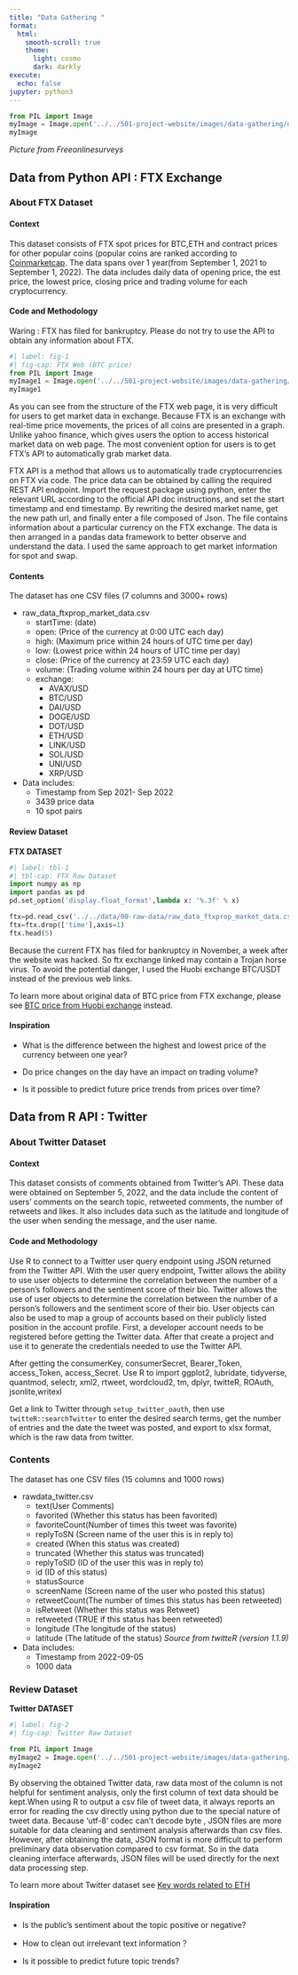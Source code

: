 ```yaml
---
title: "Data Gathering "
format: 
  html:
    smooth-scroll: true
    theme: 
      light: cosmo
      dark: darkly 
execute:
  echo: false
jupyter: python3
---
```

```python
from PIL import Image
myImage = Image.open('../../501-project-website/images/data-gathering/data-gathering.png')
myImage
```
*Picture from Freeonlinesurveys*

## Data from Python API : FTX Exchange

### About FTX Dataset

#### Context

This dataset consists of FTX spot prices for BTC,ETH and contract prices for other popular coins (popular coins are ranked according to [Coinmarketcap](https://coinmarketcap.com/). The data spans over 1 year(from September 1, 2021 to September 1, 2022). The data includes daily data of opening price, the est price, the lowest price, closing price and trading volume for each cryptocurrency.

#### Code and Methodology

:::{.callout-warning}
Waring : FTX has filed for bankruptcy. Please do not try to use the API to obtain any information about FTX.
:::

```python
#| label: fig-1
#| fig-cap: FTX Web (BTC price)
from PIL import Image
myImage1 = Image.open('../../501-project-website/images/data-gathering/btc_ftx.png')
myImage1
```

As you can see from the structure of the FTX web page, it is very difficult for users to get market data in exchange. Because FTX is an exchange with real-time price movements, the prices of all coins are presented in a graph. Unlike yahoo finance, which gives users the option to access historical market data on web page. The most convenient option for users is to get FTX's API to automatically grab market data.

FTX API is a method that allows us to automatically trade cryptocurrencies on FTX via code. The price data can be obtained by calling the required REST API endpoint. Import the request package using python, enter the relevant URL according to the official API doc instructions, and set the start timestamp and end timestamp. By rewriting the desired market name, get the new path url, and finally enter a file composed of Json. The file contains information about a particular currency on the FTX exchange. The data is then arranged in a pandas data framework to better observe and understand the data. I used the same approach to get market information for spot and swap.

#### Contents
The dataset has one CSV files (7 columns and 3000+ rows)

* raw_data_ftxprop_market_data.csv
  + startTime: (date)
  + open: (Price of the currency at 0:00 UTC each day)
  + high: (Maximum price within 24 hours of UTC time per day)
  + low: (Lowest price within 24 hours of UTC time per day)
  + close: (Price of the currency at 23:59 UTC each day)
  + volume: (Trading volume within 24 hours per day at UTC time)
  + exchange:
    - AVAX/USD
    - BTC/USD
    - DAI/USD
    - DOGE/USD
    - DOT/USD
    - ETH/USD
    - LINK/USD
    - SOL/USD
    - UNI/USD
    - XRP/USD

* Data includes:
  + Timestamp from Sep 2021- Sep 2022
  + 3439 price data
  + 10 spot pairs


#### Review Dataset

**FTX DATASET**
```python
#| label: tbl-1
#| tbl-cap: FTX Raw Dataset
import numpy as np
import pandas as pd
pd.set_option('display.float_format',lambda x: '%.3f' % x)

ftx=pd.read_csv('../../data/00-raw-data/raw_data_ftxprop_market_data.csv')
ftx=ftx.drop(['time'],axis=1)
ftx.head(5)
```

Because the current FTX has filed for bankruptcy in November, a week after the website was hacked. So ftx exchange linked may contain a Trojan horse virus. To avoid the potential danger, I used the Huobi exchange BTC/USDT instead of the previous web links.

To learn more about original data of BTC price from FTX exchange, please see [BTC price from Huobi exchange](https://futures.huobi.com/en-us/linear_swap/exchange/#contract_code=BTC-USDT&contract_type=swap&type=cross) instead. 

#### Inspiration
* What is the difference between the highest and lowest price of the currency between one year?

* Do price changes on the day have an impact on trading volume?

* Is it possible to predict future price trends from prices over time?

## Data from R API : Twitter

### About Twitter Dataset

#### Context

This dataset consists of comments obtained from Twitter's API. These data were obtained on September 5, 2022, and the data include the content of users' comments on the search topic, retweeted comments, the number of retweets and likes. It also includes data such as the latitude and longitude of the user when sending the message, and the user name.

#### Code and Methodology

Use R to connect to a Twitter user query endpoint using JSON returned from the Twitter API.
With the user query endpoint, Twitter allows the ability to use user objects to determine the correlation between the number of a person's followers and the sentiment score of their bio. Twitter allows the use of user objects to determine the correlation between the number of a person's followers and the sentiment score of their bio. User objects can also be used to map a group of accounts based on their publicly listed position in the account profile. First, a developer account needs to be registered before getting the Twitter data. After that create a project and use it to generate the credentials needed to use the Twitter API.

After getting the consumerKey, consumerSecret, Bearer_Token, access_Token, access_Secret. Use R to import ggplot2, lubridate, tidyverse, quantmod, selectr, xml2, rtweet, wordcloud2, tm, dplyr, twitteR, ROAuth, jsonlite,writexl

Get a link to Twitter through `setup_twitter_oauth`, then use `twitteR::searchTwitter` to enter the desired search terms, get the number of entries and the date the tweet was posted, and export to xlsx format, which is the raw data from twitter.

### Contents

The dataset has one CSV files (15 columns and 1000 rows)

* rawdata_twitter.csv
  + text(User Comments)											
  + favorited (Whether this status has been favorited)
  + favoriteCount(Number of times this tweet was favorite)
  + replyToSN (Screen name of the user this is in reply to)
  + created (When this status was created)
  + truncated (Whether this status was truncated)
  + replyToSID (ID of the user this was in reply to)
  + id (ID of this status)
  + statusSource
  + screenName (Screen name of the user who posted this status)
  + retweetCount(The number of times this status has been retweeted)
  + isRetweet (Whether this status was Retweet)
  + retweeted (TRUE if this status has been retweeted)
  + longitude (The longitude  of the status)
  + latitude (The latitude  of the status)
*Source from twitteR (version 1.1.9)*

* Data includes:
  + Timestamp from 2022-09-05
  + 1000 data



### Review Dataset

**Twitter DATASET**
```python
#| label: fig-2
#| fig-cap: Twitter Raw Dataset

from PIL import Image
myImage2 = Image.open('../../501-project-website/images/data-gathering/twitter_data.png')
myImage2
```

By observing the obtained Twitter data, raw data most of the column is not helpful for sentiment analysis, only the first column of text data should be kept.When using R to output a csv file of tweet data, it always reports an error for reading the csv directly using python due to the special nature of tweet data. Because 'utf-8' codec can't decode byte , JSON files are more suitable for data cleaning and sentiment analysis afterwards than csv files. However, after obtaining the data, JSON format is more difficult to perform preliminary data observation compared to csv format. So in the data cleaning interface afterwards, JSON files will be used directly for the next data processing step. 

To learn more about Twitter dataset see [Key words related to ETH](https://github.com/anly501/anly-501-project-T1an-T1an/tree/main/data/00-raw-data)

#### Inspiration
* Is the public's sentiment about the topic positive or negative?

* How to clean out irrelevant text information？

* Is it possible to predict future topic trends?
